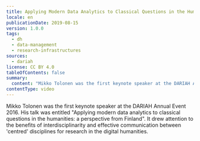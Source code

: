 ```yaml
---
title: Applying Modern Data Analytics to Classical Questions in the Humanities
locale: en
publicationDate: 2019-08-15
version: 1.0.0
tags:
  - dh
  - data-management
  - research-infrastructures
sources:
  - dariah
license: CC BY 4.0
tableOfContents: false
summary:
  content: "Mikko Tolonen was the first keynote speaker at the DARIAH Annual Event 2016.  His talk was entitled 'Applying modern data analytics to classical questions in the humanities: a perspective from Finland'. It drew attention to the benefits of interdisciplinarity and effective communication between 'centred' disciplines for research in the digital humanities"
contentType: video
---
```

Mikko Tolonen was the first keynote speaker at the DARIAH Annual Event 2016. His talk was entitled "Applying modern data analytics to classical questions in the humanities: a perspective from Finland". It drew attention to the benefits of interdisciplinarity and effective communication between 'centred' disciplines for research in the digital humanities.

<VideoCard title="Applying Modern Data Analytics to Classical Questions in the Humanities" id="R3k4OJUToXU" image="images/mikko-tolonen.png" provider="youtube" />

